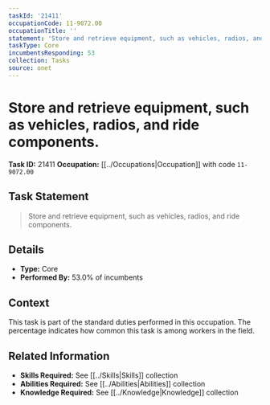 ```yaml
---
taskId: '21411'
occupationCode: 11-9072.00
occupationTitle: ''
statement: 'Store and retrieve equipment, such as vehicles, radios, and ride components.'
taskType: Core
incumbentsResponding: 53
collection: Tasks
source: onet
---
```

# Store and retrieve equipment, such as vehicles, radios, and ride components.

**Task ID:** 21411
**Occupation:** [[../Occupations|Occupation]] with code `11-9072.00`

## Task Statement

> Store and retrieve equipment, such as vehicles, radios, and ride components.

## Details

- **Type:** Core
- **Performed By:** 53.0% of incumbents

## Context

This task is part of the standard duties performed in this occupation. The percentage indicates how common this task is among workers in the field.

## Related Information

- **Skills Required:** See [[../Skills|Skills]] collection
- **Abilities Required:** See [[../Abilities|Abilities]] collection
- **Knowledge Required:** See [[../Knowledge|Knowledge]] collection
